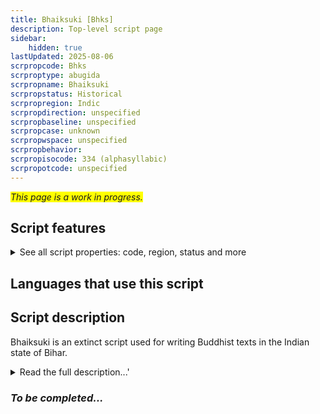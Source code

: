 ```yaml
---
title: Bhaiksuki [Bhks]
description: Top-level script page
sidebar:
    hidden: true
lastUpdated: 2025-08-06
scrpropcode: Bhks
scrproptype: abugida
scrpropname: Bhaiksuki
scrpropstatus: Historical
scrpropregion: Indic
scrpropdirection: unspecified
scrpropbaseline: unspecified
scrpropcase: unknown
scrpropwspace: unspecified
scrpropbehavior: 
scrpropisocode: 334 (alphasyllabic)
scrpropotcode: unspecified
---
```


<span style='background-color:yellow'>_This page is a work in progress._</span>


## Script features

<details>
<summary> See all script properties: code, region, status and more</summary>
<ScriptInfo />
</details>

## Languages that use this script

<WsList script='Bhks' wsMax='5' />

## Script description

Bhaiksuki is an extinct script used for writing Buddhist texts in the Indian state of Bihar.

<details><summary>Read the full description...'</summary>_Not yet available._</details>

### _To be completed..._

